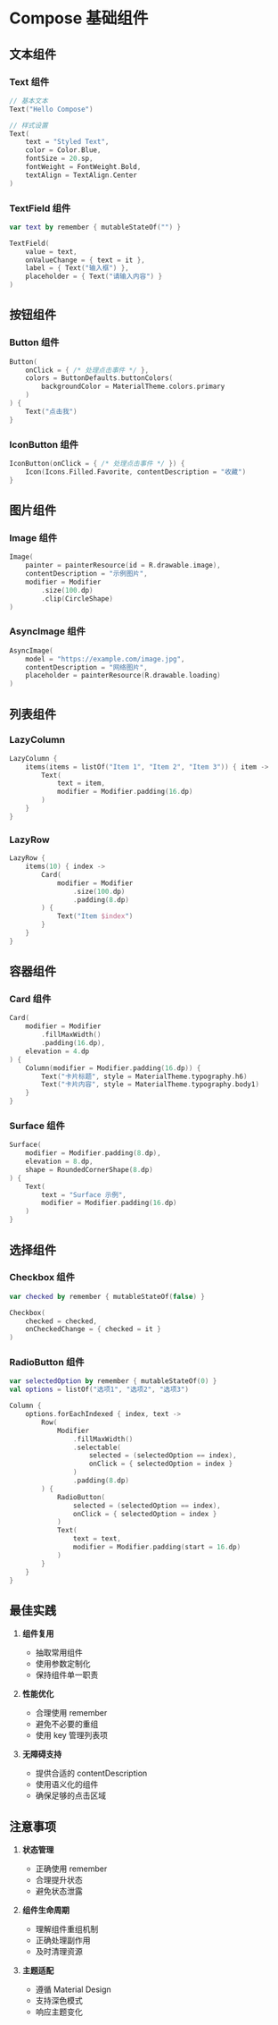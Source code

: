 # Compose 基础组件

## 文本组件

### Text 组件
```kotlin
// 基本文本
Text("Hello Compose")

// 样式设置
Text(
    text = "Styled Text",
    color = Color.Blue,
    fontSize = 20.sp,
    fontWeight = FontWeight.Bold,
    textAlign = TextAlign.Center
)
```

### TextField 组件
```kotlin
var text by remember { mutableStateOf("") }

TextField(
    value = text,
    onValueChange = { text = it },
    label = { Text("输入框") },
    placeholder = { Text("请输入内容") }
)
```

## 按钮组件

### Button 组件
```kotlin
Button(
    onClick = { /* 处理点击事件 */ },
    colors = ButtonDefaults.buttonColors(
        backgroundColor = MaterialTheme.colors.primary
    )
) {
    Text("点击我")
}
```

### IconButton 组件
```kotlin
IconButton(onClick = { /* 处理点击事件 */ }) {
    Icon(Icons.Filled.Favorite, contentDescription = "收藏")
}
```

## 图片组件

### Image 组件
```kotlin
Image(
    painter = painterResource(id = R.drawable.image),
    contentDescription = "示例图片",
    modifier = Modifier
        .size(100.dp)
        .clip(CircleShape)
)
```

### AsyncImage 组件
```kotlin
AsyncImage(
    model = "https://example.com/image.jpg",
    contentDescription = "网络图片",
    placeholder = painterResource(R.drawable.loading)
)
```

## 列表组件

### LazyColumn
```kotlin
LazyColumn {
    items(items = listOf("Item 1", "Item 2", "Item 3")) { item ->
        Text(
            text = item,
            modifier = Modifier.padding(16.dp)
        )
    }
}
```

### LazyRow
```kotlin
LazyRow {
    items(10) { index ->
        Card(
            modifier = Modifier
                .size(100.dp)
                .padding(8.dp)
        ) {
            Text("Item $index")
        }
    }
}
```

## 容器组件

### Card 组件
```kotlin
Card(
    modifier = Modifier
        .fillMaxWidth()
        .padding(16.dp),
    elevation = 4.dp
) {
    Column(modifier = Modifier.padding(16.dp)) {
        Text("卡片标题", style = MaterialTheme.typography.h6)
        Text("卡片内容", style = MaterialTheme.typography.body1)
    }
}
```

### Surface 组件
```kotlin
Surface(
    modifier = Modifier.padding(8.dp),
    elevation = 8.dp,
    shape = RoundedCornerShape(8.dp)
) {
    Text(
        text = "Surface 示例",
        modifier = Modifier.padding(16.dp)
    )
}
```

## 选择组件

### Checkbox 组件
```kotlin
var checked by remember { mutableStateOf(false) }

Checkbox(
    checked = checked,
    onCheckedChange = { checked = it }
)
```

### RadioButton 组件
```kotlin
var selectedOption by remember { mutableStateOf(0) }
val options = listOf("选项1", "选项2", "选项3")

Column {
    options.forEachIndexed { index, text ->
        Row(
            Modifier
                .fillMaxWidth()
                .selectable(
                    selected = (selectedOption == index),
                    onClick = { selectedOption = index }
                )
                .padding(8.dp)
        ) {
            RadioButton(
                selected = (selectedOption == index),
                onClick = { selectedOption = index }
            )
            Text(
                text = text,
                modifier = Modifier.padding(start = 16.dp)
            )
        }
    }
}
```

## 最佳实践

1. **组件复用**
   - 抽取常用组件
   - 使用参数定制化
   - 保持组件单一职责

2. **性能优化**
   - 合理使用 remember
   - 避免不必要的重组
   - 使用 key 管理列表项

3. **无障碍支持**
   - 提供合适的 contentDescription
   - 使用语义化的组件
   - 确保足够的点击区域

## 注意事项

1. **状态管理**
   - 正确使用 remember
   - 合理提升状态
   - 避免状态泄露

2. **组件生命周期**
   - 理解组件重组机制
   - 正确处理副作用
   - 及时清理资源

3. **主题适配**
   - 遵循 Material Design
   - 支持深色模式
   - 响应主题变化